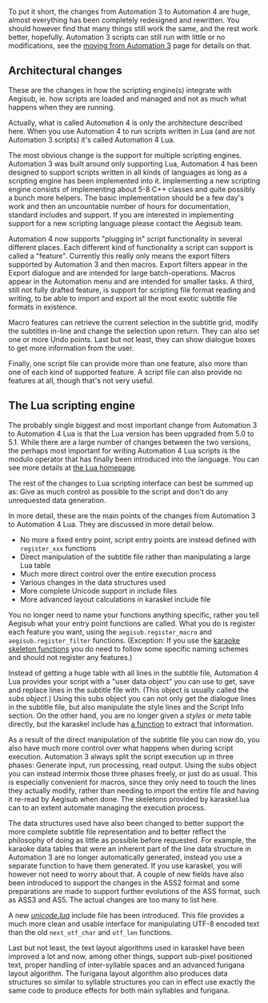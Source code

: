 To put it short, the changes from Automation 3 to Automation 4 are huge, almost everything has been completely redesigned and rewritten. You should however find that many things still work the same, and the rest work better, hopefully. Automation 3 scripts can still run with little or no modifications, see the [[moving from Automation 3]] page for details on that.

== Architectural changes ==
These are the changes in how the scripting engine(s) integrate with Aegisub, ie. how scripts are loaded and managed and not as much what happens when they are running.

Actually, what is called Automation 4 is only the architecture described here. When you use Automation 4 to run scripts written in Lua (and are not Automation 3 scripts) it's called Automation 4 Lua.

The most obvious change is the support for multiple scripting engines. Automation 3 was built around only supporting Lua, Automation 4 has been designed to support scripts written in all kinds of languages as long as a scripting engine has been implemented into it. Implementing a new scripting engine consists of implementing about 5-8 C++ classes and quite possibly a bunch more helpers. The basic implementation should be a few day's work and then an uncountable number of hours for documentation, standard includes and support. If you are interested in implementing support for a new scripting language please contact the Aegisub team.

Automation 4 now supports "plugging in" script functionality in several different places. Each different kind of functionality a script can support is called a "feature". Currently this really only means the export filters supported by Automation 3 and then macros. Export filters appear in the Export dialogue and are intended for large batch-operations. Macros appear in the Automation menu and are intended for smaller tasks. A third, still not fully drafted feature, is support for scripting file format reading and writing, to be able to import and export all the most exotic subtitle file formats in existence.

Macro features can retrieve the current selection in the subtitle grid, modify the subtitles in-line and change the selection upon return. They can also set one or more Undo points. Last but not least, they can show dialogue boxes to get more information from the user.

Finally, one script file can provide more than one feature, also more than one of each kind of supported feature. A script file can also provide no features at all, though that's not very useful.

== The Lua scripting engine ==
The probably single biggest and most important change from Automation 3 to Automation 4 Lua is that the Lua version has been upgraded from 5.0 to 5.1. While there are a large number of changes between the two versions, the perhaps most important for writing Automation 4 Lua scripts is the modulo operator that has finally been introduced into the language. You can see more details at [http://www.lua.org/versions.html the Lua homepage].

The rest of the changes to Lua scripting interface can best be summed up as: Give as much control as possible to the script and don't do any unrequested data generation.

In more detail, these are the main points of the changes from Automation 3 to Automation 4 Lua. They are discussed in more detail below.
* No more a fixed entry point, script entry points are instead defined with <code>register_xxx</code> functions
* Direct manipulation of the subtitle file rather than manipulating a large Lua table
* Much more direct control over the entire execution process
* Various changes in the data structures used
* More complete Unicode support in include files
* More advanced layout calculations in karaskel include file

You no longer need to name your functions anything specific, rather you tell Aegisub what your entry point functions are called. What you do is register each feature you want, using the <code>aegisub.register_macro</code> and <code>aegisub.register_filter</code> functions. (Exception: If you use the [[Automation 4 karaskel.lua#Karaoke skeletons|karaoke skeleton functions]] you do need to follow some specific naming schemes and should not register any features.)

Instead of getting a huge table with all lines in the subtitle file, Automation 4 Lua provides your script with a "user data object" you can use to get, save and replace lines in the subtitle file with. (This object is usually called the ''subs object''.) Using this subs object you can not only get the dialogue lines in the subtitle file, but also manipulate the style lines and the Script Info section. On the other hand, you are no longer given a ''styles'' or ''meta'' table directly, but the karaskel include has [[Automation 4 karaskel.lua#karaskel.collect_head|a function]] to extract that information.

As a result of the direct manipulation of the subtitle file you can now do, you also have much more control over what happens when during script execution. Automation 3 always split the script execution up in three phases: Generate input, run processing, read output. Using the subs object you can instead intermix those three phases freely, or just do as usual. This is especially convenient for macros, since they only need to touch the lines they actually modify, rather than needing to import the entire file and having it re-read by Aegisub when done. The skeletons provided by karaskel.lua can to an extent automate managing the execution process.

The data structures used have also been changed to better support the more complete subtitle file representation and to better reflect the philosophy of doing as little as possible before requested. For example, the karaoke data tables that were an inherent part of the line data structure in Automation 3 are no longer automatically generated, instead you use a separate function to have them generated. If you use karaskel, you will however not need to worry about that. A couple of new fields have also been introduced to support the changes in the ASS2 format and some preparations are made to support further evolutions of the ASS format, such as ASS3 and AS5. The actual changes are too many to list here.

A new ''[[Automation 4 unicode.lua|unicode.lua]]'' include file has been introduced. This file provides a much more clean and usable interface for manipulating UTF-8 encoded text than the old <code>next_utf_char</code> and <code>utf_len</code> functions.

Last but not least, the text layout algorithms used in karaskel have been improved a lot and now, among other things, support sub-pixel positioned text, proper handling of inter-syllable spaces and an advanced furigana layout algorithm. The furigana layout algorithm also produces data structures so similar to syllable structures you can in effect use exactly the same code to produce effects for both main syllables and furigana.

{{Automation navbox}}